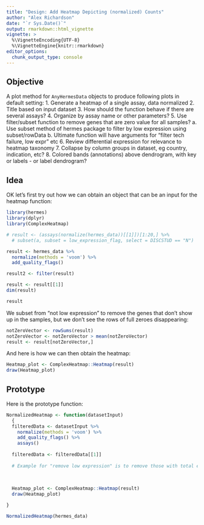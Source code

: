 ```yaml
---
title: "Design: Add Heatmap Depicting (normalized) Counts"
author: "Alex Richardson"
date: "`r Sys.Date()`"
output: rmarkdown::html_vignette
vignette: >
  %\VignetteEncoding{UTF-8}
  %\VignetteEngine{knitr::rmarkdown}
editor_options: 
  chunk_output_type: console
---
```


## Objective

A plot method for `AnyHermesData` objects to produce following plots in default setting: 
1. Generate a heatmap of a single assay, data normalized
2. Title based on input dataset
3. How should the function behave if there are several assays?
4. Organize by assay name or other parameters?
5. Use filter/subset function to remove genes that are zero value for all samples? 
  a. Use subset method of hermes package to filter by low expression using subset/rowData
  b. Ultimate function will have arguments for "filter tech failure, low expr" etc
6. Review differential expression for relevance to heatmap taxonomy
7. Collapse by column groups in dataset, eg country, indication, etc?
8. Colored bands (annotations) above dendrogram, with key or labels - or label dendrogram?

## Idea

OK let's first try out how we can obtain an object that can be an input
for the heatmap function:

```r
library(hermes)
library(dplyr)
library(ComplexHeatmap)

# result <- (assays(normalize(hermes_data))[[1]])[1:20,] %>%
  # subset(a, subset = low_expression_flag, select = DISCSTUD == "N")

result <- hermes_data %>%
  normalize(methods = 'voom') %>%
  add_quality_flags()

result2 <- filter(result)

result <- result[[1]]
dim(result)

result
```

We subset from "not low expression" to remove the genes that don't show up in the samples, but we don't see the rows of full zeroes disappearing:

```r
notZeroVector <- rowSums(result)
notZeroVector <- notZeroVector > mean(notZeroVector)
result <- result[notZeroVector,]
```

And here is how we can then obtain the heatmap:

```r
Heatmap_plot <- ComplexHeatmap::Heatmap(result)
draw(Heatmap_plot)
```

## Prototype

Here is the prototype function:

```r

NormalizedHeatmap <- function(datasetInput)
  {
  filteredData <- datasetInput %>%
    normalize(methods = 'voom') %>%
    add_quality_flags() %>%
    assays()
  
  filteredData <- filteredData[[1]]
  
  # Example for "remove low expression" is to remove those with total expression in the sample lower than the mean, this can be edited with a threshold, or removing the zero-expression genes in the assay. The subset method with argument select = !low_expression_flag did not seem to filter anything out when applied to this example assay.
  
  
 
  Heatmap_plot <- ComplexHeatmap::Heatmap(result)
  draw(Heatmap_plot)

}

NormalizedHeatmap(hermes_data)

```


